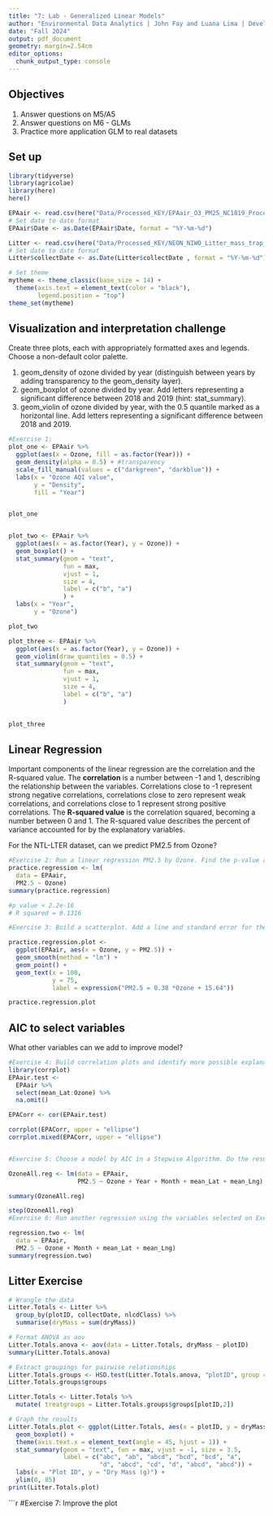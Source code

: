 ```yaml
---
title: "7: Lab - Generalized Linear Models"
author: "Environmental Data Analytics | John Fay and Luana Lima | Developed by Kateri Salk"
date: "Fall 2024"
output: pdf_document
geometry: margin=2.54cm
editor_options: 
  chunk_output_type: console
---
```


## Objectives
1. Answer questions on M5/A5
2. Answer questions on M6 - GLMs
3. Practice more application GLM to real datasets


## Set up
```r
library(tidyverse)
library(agricolae)   
library(here)
here()

EPAair <- read.csv(here("Data/Processed_KEY/EPAair_O3_PM25_NC1819_Processed.csv"), stringsAsFactors = TRUE)
# Set date to date format
EPAair$Date <- as.Date(EPAair$Date, format = "%Y-%m-%d")

Litter <- read.csv(here("Data/Processed_KEY/NEON_NIWO_Litter_mass_trap_Processed.csv"), stringsAsFactors = TRUE)
# Set date to date format
Litter$collectDate <- as.Date(Litter$collectDate , format = "%Y-%m-%d")

# Set theme
mytheme <- theme_classic(base_size = 14) +
  theme(axis.text = element_text(color = "black"), 
        legend.position = "top")
theme_set(mytheme)
```



## Visualization and interpretation challenge

Create three plots, each with appropriately formatted axes and legends. Choose a non-default color palette.

1. geom_density of ozone divided by year (distinguish between years by adding transparency to the geom_density layer).
2. geom_boxplot of ozone divided by year. Add letters representing a significant difference between 2018 and 2019 (hint: stat_summary). 
3. geom_violin of ozone divided by year, with the 0.5 quantile marked as a horizontal line. Add letters representing a significant difference between 2018 and 2019. 

```r
#Exercise 1:
plot_one <- EPAair %>% 
  ggplot(aes(x = Ozone, fill = as.factor(Year))) +
  geom_density(alpha = 0.5) + #transparency 
  scale_fill_manual(values = c("darkgreen", "darkblue")) +
  labs(x = "Ozone AQI value", 
       y = "Density",
       fill = "Year")


plot_one


plot_two <- EPAair %>% 
  ggplot(aes(x = as.factor(Year), y = Ozone)) +
  geom_boxplot() +
  stat_summary(geom = "text", 
               fun = max,
               vjust = 1,
               size = 4,
               label = c("b", "a")
               ) +
  labs(x = "Year", 
       y = "Ozone")

plot_two 

plot_three <- EPAair %>% 
  ggplot(aes(x = as.factor(Year), y = Ozone)) +
  geom_violin(draw_quantiles = 0.5) +
  stat_summary(geom = "text", 
               fun = max,
               vjust = 1,
               size = 4,
               label = c("b", "a")
               )
  

plot_three
```

## Linear Regression

Important components of the linear regression are the correlation and the R-squared value. The **correlation** is a number between -1 and 1, describing the relationship between the variables. Correlations close to -1 represent strong negative correlations, correlations close to zero represent weak correlations, and correlations close to 1 represent strong positive correlations. The **R-squared value** is the correlation squared, becoming a number between 0 and 1. The R-squared value describes the percent of variance accounted for by the explanatory variables. 

For the NTL-LTER dataset, can we predict PM2.5 from Ozone?

```r

#Exercise 2: Run a linear regression PM2.5 by Ozone. Find the p-value and R-squared value. 
practice.regression <- lm(
  data = EPAair,
  PM2.5 ~ Ozone)
summary(practice.regression)

#p value < 2.2e-16
# R squared = 0.1316

#Exercise 3: Build a scatterplot. Add a line and standard error for the linear regression. Add the regression equation to the plot

practice.regression.plot <- 
  ggplot(EPAair, aes(x = Ozone, y = PM2.5)) +
  geom_smooth(method = "lm") +
  geom_point() +
  geom_text(x = 100, 
            y = 75, 
            label = expression("PM2.5 = 0.38 *Ozone + 15.64"))

practice.regression.plot

```


## AIC to select variables

What other variables can we add to improve model?

```r

#Exercise 4: Build correlation plots and identify more possible explanatory variables to add to the regression.
library(corrplot)
EPAair.test <- 
  EPAair %>%
  select(mean_Lat:Ozone) %>% 
  na.omit()

EPACorr <- cor(EPAair.test)

corrplot(EPACorr, upper = "ellipse")
corrplot.mixed(EPACorr, upper = "ellipse")


#Exercise 5: Choose a model by AIC in a Stepwise Algorithm. Do the results from AIC match the variables you selected on Exercise 4?

OzoneAll.reg <- lm(data = EPAair,
                   PM2.5 ~ Ozone + Year + Month + mean_Lat + mean_Lng)

summary(OzoneAll.reg)

step(OzoneAll.reg)
#Exercise 6: Run another regression using the variables selected on Exercise 6. Compare r-squared value with the one from Exercise 2. 

regression.two <- lm(
  data = EPAair,
  PM2.5 ~ Ozone + Month + mean_Lat + mean_Lng)
summary(regression.two)

```



## Litter Exercise

```r
# Wrangle the data
Litter.Totals <- Litter %>%
  group_by(plotID, collectDate, nlcdClass) %>%
  summarise(dryMass = sum(dryMass))

# Format ANOVA as aov
Litter.Totals.anova <- aov(data = Litter.Totals, dryMass ~ plotID)
summary(Litter.Totals.anova)

# Extract groupings for pairwise relationships
Litter.Totals.groups <- HSD.test(Litter.Totals.anova, "plotID", group = TRUE)
Litter.Totals.groups$groups

Litter.Totals <- Litter.Totals %>%
  mutate( treatgroups = Litter.Totals.groups$groups[plotID,2])

# Graph the results
Litter.Totals.plot <- ggplot(Litter.Totals, aes(x = plotID, y = dryMass)) +
  geom_boxplot() +
  theme(axis.text.x = element_text(angle = 45, hjust = 1)) +
  stat_summary(geom = "text", fun = max, vjust = -1, size = 3.5,
               label = c("abc", "ab", "abcd", "bcd", "bcd", "a", 
                         "d", "abcd", "cd", "d", "abcd", "abcd")) +
  labs(x = "Plot ID", y = "Dry Mass (g)") +
  ylim(0, 85)
print(Litter.Totals.plot)

```

```r
#Exercise 7: Improve the plot

